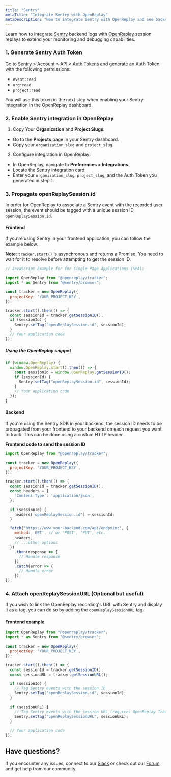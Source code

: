 ```yaml
---
title: "Sentry"
metaTitle: "Integrate Sentry with OpenReplay"
metaDescription: "How to integrate Sentry with OpenReplay and see backend errors alongside session replays."
---
```


Learn how to integrate [Sentry](https://sentry.io/auth/login/) backend logs with [OpenReplay](https://www.openreplay.com/) session replays to extend your monitoring and debugging capabilities.

### 1. Generate Sentry Auth Token

Go to [Sentry > Account > API > Auth Tokens](https://sentry.io/settings/account/api/auth-tokens/) and generate an Auth Token with the following permissions:

- `event:read`
- `org:read`
- `project:read`

You will use this token in the next step when enabling your Sentry integration in the OpenReplay dashboard.

### 2. Enable Sentry integration in OpenReplay

1. Copy Your **Organization** and **Project Slugs**:

  - Go to the **Projects** page in your Sentry dashboard.
  - Copy your `organization_slug` and `project_slug`.

2. Configure integration in OpenReplay:

  - In OpenReplay, navigate to **Preferences > Integrations**.
  - Locate the Sentry integration card.
  - Enter your `organization_slug`, `project_slug`, and the Auth Token you generated in step 1.

### 3. Propagate openReplaySession.id

In order for OpenReplay to associate a Sentry event with the recorded user session, the event should be tagged with a unique session ID, `openReplaySession.id`.

#### **Frontend**

If you're using Sentry in your frontend application, you can follow the example below.

**Note**: `tracker.start()` is asynchronous and returns a Promise. You need to wait for it to resolve before attempting to get the session ID.

```javascript
// JavaScript Example for for Single Page Applications (SPA):

import OpenReplay from "@openreplay/tracker";
import * as Sentry from "@sentry/browser";

const tracker = new OpenReplay({
  projectKey: 'YOUR_PROJECT_KEY',
});

tracker.start().then(() => {
  const sessionId = tracker.getSessionID();
  if (sessionId) {
    Sentry.setTag("openReplaySession.id", sessionId);
  }
  // Your application code
});
```

##### Using the OpenReplay snippet

```javascript
if (window.OpenReplay) {
  window.OpenReplay.start().then(() => {
    const sessionId = window.OpenReplay.getSessionID();
    if (sessionId) {
      Sentry.setTag("openReplaySession.id", sessionId);
    }
    // Your application code
  });
}
```

#### Backend

If you're using the Sentry SDK in your backend, the session ID needs to be propagated from your frontend to your backend on each request you want to track. This can be done using a custom HTTP header.

**Frontend code to send the session ID**

```javascript
import OpenReplay from "@openreplay/tracker";

const tracker = new OpenReplay({
  projectKey: 'YOUR_PROJECT_KEY',
});

tracker.start().then(() => {
  const sessionId = tracker.getSessionID();
  const headers = {
    'Content-Type': 'application/json',
  };

  if (sessionId) {
    headers['openReplaySession.id'] = sessionId;
  }

  fetch('https://www.your-backend.com/api/endpoint', {
    method: 'GET', // or 'POST', 'PUT', etc.
    headers,
    // ...other options
  })
    .then(response => {
      // Handle response
    })
    .catch(error => {
      // Handle error
    });
});
```

### 4. Attach openReplaySessionURL (Optional but useful)

If you wish to link the OpenReplay recording's URL with Sentry and display it as a tag, you can do so by adding the `openReplaySessionURL` tag.

#### Frontend example

```javascript
import OpenReplay from "@openreplay/tracker";
import * as Sentry from "@sentry/browser";

const tracker = new OpenReplay({
  projectKey: 'YOUR_PROJECT_KEY',
});

tracker.start().then(() => {
  const sessionId = tracker.getSessionID();
  const sessionURL = tracker.getSessionURL();

  if (sessionId) {
    // Tag Sentry events with the session ID
    Sentry.setTag("openReplaySession.id", sessionId);
  }

  if (sessionURL) {
    // Tag Sentry events with the session URL (requires OpenReplay Tracker v3.6.0+)
    Sentry.setTag("openReplaySessionURL", sessionURL);
  }

  // Your application code
});
```

## Have questions?

If you encounter any issues, connect to our [Slack](https://slack.openreplay.com) or check out our [Forum](https://forum.openreplay.com) and get help from our community.

